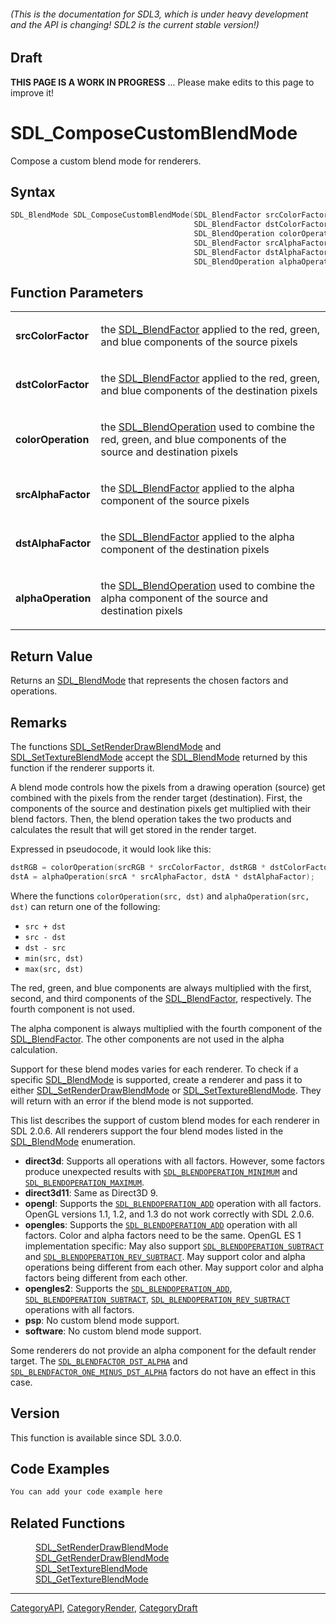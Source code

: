 ====== (This is the documentation for SDL3, which is under heavy development and the API is changing! SDL2 is the current stable version!) ======

== Draft ==

'''THIS PAGE IS A WORK IN PROGRESS''' ... Please make edits to this page to improve it!
= SDL_ComposeCustomBlendMode =

Compose a custom blend mode for renderers.

== Syntax ==

<syntaxhighlight lang='c'>
SDL_BlendMode SDL_ComposeCustomBlendMode(SDL_BlendFactor srcColorFactor,
                                         SDL_BlendFactor dstColorFactor,
                                         SDL_BlendOperation colorOperation,
                                         SDL_BlendFactor srcAlphaFactor,
                                         SDL_BlendFactor dstAlphaFactor,
                                         SDL_BlendOperation alphaOperation);
</syntaxhighlight>

== Function Parameters ==

{|
|'''srcColorFactor'''
|the [[SDL_BlendFactor]] applied to the red, green, and blue components of the source pixels
|-
|'''dstColorFactor'''
|the [[SDL_BlendFactor]] applied to the red, green, and blue components of the destination pixels
|-
|'''colorOperation'''
|the [[SDL_BlendOperation]] used to combine the red, green, and blue components of the source and destination pixels
|-
|'''srcAlphaFactor'''
|the [[SDL_BlendFactor]] applied to the alpha component of the source pixels
|-
|'''dstAlphaFactor'''
|the [[SDL_BlendFactor]] applied to the alpha component of the destination pixels
|-
|'''alphaOperation'''
|the [[SDL_BlendOperation]] used to combine the alpha component of the source and destination pixels
|}

== Return Value ==

Returns an [[SDL_BlendMode]] that represents the chosen factors and
operations.

== Remarks ==

The functions [[SDL_SetRenderDrawBlendMode]] and
[[SDL_SetTextureBlendMode]] accept the [[SDL_BlendMode]] returned by this
function if the renderer supports it.

A blend mode controls how the pixels from a drawing operation (source) get
combined with the pixels from the render target (destination). First, the
components of the source and destination pixels get multiplied with their
blend factors. Then, the blend operation takes the two products and
calculates the result that will get stored in the render target.

Expressed in pseudocode, it would look like this:

<syntaxhighlight lang='c'>
dstRGB = colorOperation(srcRGB * srcColorFactor, dstRGB * dstColorFactor);
dstA = alphaOperation(srcA * srcAlphaFactor, dstA * dstAlphaFactor);
</syntaxhighlight>

Where the functions <code>colorOperation(src, dst)</code> and
<code>alphaOperation(src, dst)</code> can return one of the following:

* <code>src + dst</code>
* <code>src - dst</code>
* <code>dst - src</code>
* <code>min(src, dst)</code>
* <code>max(src, dst)</code>

The red, green, and blue components are always multiplied with the first,
second, and third components of the [[SDL_BlendFactor]], respectively. The
fourth component is not used.

The alpha component is always multiplied with the fourth component of the
[[SDL_BlendFactor]]. The other components are not used in the alpha
calculation.

Support for these blend modes varies for each renderer. To check if a
specific [[SDL_BlendMode]] is supported, create a renderer and pass it to
either [[SDL_SetRenderDrawBlendMode]] or [[SDL_SetTextureBlendMode]]. They
will return with an error if the blend mode is not supported.

This list describes the support of custom blend modes for each renderer in
SDL 2.0.6. All renderers support the four blend modes listed in the
[[SDL_BlendMode]] enumeration.

* '''direct3d''': Supports all operations with all factors. However, some factors produce unexpected results with <code>[[SDL_BLENDOPERATION_MINIMUM]]</code> and <code>[[SDL_BLENDOPERATION_MAXIMUM]]</code>.
* '''direct3d11''': Same as Direct3D 9.
* '''opengl''': Supports the <code>[[SDL_BLENDOPERATION_ADD]]</code> operation with all factors. OpenGL versions 1.1, 1.2, and 1.3 do not work correctly with SDL 2.0.6.
* '''opengles''': Supports the <code>[[SDL_BLENDOPERATION_ADD]]</code> operation with all factors. Color and alpha factors need to be the same. OpenGL ES 1 implementation specific: May also support <code>[[SDL_BLENDOPERATION_SUBTRACT]]</code> and <code>[[SDL_BLENDOPERATION_REV_SUBTRACT]]</code>. May support color and alpha operations being different from each other. May support color and alpha factors being different from each other.
* '''opengles2''': Supports the <code>[[SDL_BLENDOPERATION_ADD]]</code>, <code>[[SDL_BLENDOPERATION_SUBTRACT]]</code>, <code>[[SDL_BLENDOPERATION_REV_SUBTRACT]]</code> operations with all factors.
* '''psp''': No custom blend mode support.
* '''software''': No custom blend mode support.

Some renderers do not provide an alpha component for the default render
target. The <code>[[SDL_BLENDFACTOR_DST_ALPHA]]</code> and
<code>[[SDL_BLENDFACTOR_ONE_MINUS_DST_ALPHA]]</code> factors do not have an
effect in this case.

== Version ==

This function is available since SDL 3.0.0.

== Code Examples ==

<syntaxhighlight lang='c++'>
You can add your code example here
</syntaxhighlight>

== Related Functions ==

:[[SDL_SetRenderDrawBlendMode]]
:[[SDL_GetRenderDrawBlendMode]]
:[[SDL_SetTextureBlendMode]]
:[[SDL_GetTextureBlendMode]]

----
[[CategoryAPI]], [[CategoryRender]], [[CategoryDraft]]


